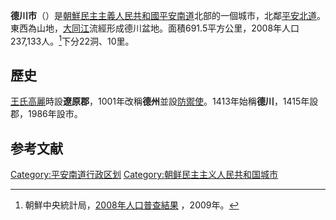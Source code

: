 {{Infobox Korean settlement
| context = north
| img = DPRK2006_Pyongnam-Dokchon.PNG
|hangul=덕천시
|hanja={{linktext|德|川|市}}
|rr=Deokcheon-si
|mr=Tŏkch'ŏn-si
| area_km2 = 691.5
|  pop = 237133
| popyear = 2008
|  divs = 22洞、10里
}}
'''德川市'''（{{kor|諺=덕천시|漢=德川市|羅=Tŏkchŏn si|f=y}}）是[[朝鮮民主主義人民共和國|朝鮮民主主義人民共和國]][[平安南道|平安南道]]北部的一個城市，北鄰[[平安北道|平安北道]]。東西為山地，[[大同江|大同江]]流經形成德川盆地。面積691.5平方公里，2008年人口237,133人。<ref>朝鮮中央統計局，[http://unstats.un.org/unsd/demographic/sources/census/2010_PHC/North_Korea/Final%20national%20census%20report.pdf 2008年人口普查結果] {{webarchive|url=https://web.archive.org/web/20100331091148/http://unstats.un.org/unsd/demographic/sources/census/2010_PHC/North_Korea/Final%20national%20census%20report.pdf |date=2010-03-31 }}，2009年。</ref>下分22洞、10里。

==歷史==
[[王氏高麗|王氏高麗]]時設'''遼原郡'''，1001年改稱'''德州'''並設[[防禦使|防禦使]]。1413年始稱'''德川'''，1415年設郡，1986年設市。

==参考文献==
<div class="references-small">
<references></references>
</div>

{{平安南道行政區劃}}

{{DEFAULTSORT:Tokchon-si}}
[[Category:平安南道行政区划|Category:平安南道行政区划]]
[[Category:朝鲜民主主义人民共和国城市|Category:朝鲜民主主义人民共和国城市]]